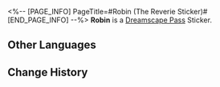 <%-- [PAGE_INFO]
PageTitle=#Robin (The Reverie Sticker)#
[END_PAGE_INFO] --%>
{{Stub|Location information}}
{{Item Infobox
|title       = Robin
|id          = 223006
|image       = Dreamscape Pass Sticker Robin (The Reverie Sticker).png{{subst:void|<!--$UPLOAD:<<SpriteOutput/TravelBrochure/StickFigures/223006.png>-<Dreamscape Pass Sticker Robin (The Reverie Sticker).png>-<Item Icons>>-->}}
|type        = Dreamscape Pass Sticker
|type2       = The Reverie Stickers
|invCategory = 
|rarity      = 4
|effect      = 
|description = Digital stickers that can be used to decorate the pages of the Dreamtour Handbook. They come in many different styles.
|source1     = [[Unlocked by Default]]
}}
{{Description|A silent bird remains free, for it can at least still fly.}}
'''Robin''' is a [[Dreamscape Pass]] Sticker.

==Other Languages==
{{Other Languages
|en   = Robin
|zhs  = 知更鸟
|zht  = 知更鳥
|ja   = ロビン
|ko   = 로빈
|es   = Robin
|fr   = Robin
|ru   = Зарянка
|th   = Robin
|vi   = Robin
|de   = Robin
|id   = Robin
|pt   = Robin
}}

==Change History==
{{Change History|2.0}}